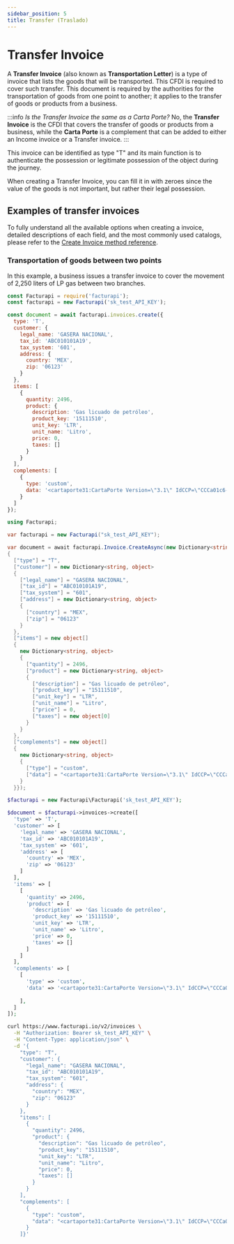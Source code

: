 ```yaml
---
sidebar_position: 5
title: Transfer (Traslado)
---
```



# Transfer Invoice

A **Transfer Invoice** (also known as **Transportation Letter**) is a type of
invoice that lists the goods that will be transported. This CFDI is required
to cover such transfer. This document is required by the authorities for the
transportation of goods from one point to another; it applies to the transfer
of goods or products from a business.

:::info *Is the _Transfer Invoice_ the same as a _Carta Porte_?*
No, the **Transfer Invoice** is the CFDI that covers the transfer of goods or
products from a business, while the **Carta Porte** is a complement that can
be added to either an Income invoice or a Transfer invoice.
:::

This invoice can be identified as type "T" and its main function is to
authenticate the possession or legitimate possession of the object during the
journey.

When creating a Transfer Invoice, you can fill it in with zeroes since the
value of the goods is not important, but rather their legal possession.

## Examples of transfer invoices

To fully understand all the available options when creating a invoice, detailed
descriptions of each field, and the most commonly used catalogs, please refer
to the [Create Invoice method reference](/api/#tag/invoice/operation/createInvoice).

### Transportation of goods between two points

In this example, a business issues a transfer invoice to cover the movement of
2,250 liters of LP gas between two branches.


<Tabs groupId="codeExamples">

<TabItem value="js" label="Node.js" default>

```javascript
const Facturapi = require('facturapi');
const facturapi = new Facturapi('sk_test_API_KEY');

const document = await facturapi.invoices.create({
  type: 'T',
  customer: {
    legal_name: 'GASERA NACIONAL',
    tax_id: 'ABC010101A19',
    tax_system: '601',
    address: {
      country: 'MEX',
      zip: '06123'
    }
  },
  items: [
    {
      quantity: 2496,
      product: {
        description: 'Gas licuado de petróleo',
        product_key: '15111510',
        unit_key: 'LTR',
        unit_name: 'Litro',
        price: 0,
        taxes: []
      }
    }
  ],
  complements: [
    {
      type: 'custom',
      data: '<cartaporte31:CartaPorte Version=\"3.1\" IdCCP=\"CCCa01c6-61bf-4058-b874-c285dad794fe\" TranspInternac=\"Sí\" EntradaSalidaMerc=\"Salida\" PaisOrigenDestino=\"USA\" ViaEntradaSalida=\"01\" TotalDistRec=\"160.0\"><cartaporte31:Ubicaciones><cartaporte31:Ubicacion TipoUbicacion=\"Origen\" IDUbicacion=\"OR000000\" RFCRemitenteDestinatario=\"XEXX010101000\" NumRegIdTrib=\"01010101\" NombreRemitenteDestinatario=\"INTERNATIONAL CUSTOMER\" FechaHoraSalidaLlegada=\"2024-12-17T05:00:00\"><cartaporte31:Domicilio Calle=\"Carretera Dolores Hidalgo A San Luis De La Paz\" NumeroExterior=\"SINNUMERO\" Municipio=\"014\" Estado=\"GUA\" Pais=\"USA\" CodigoPostal=\"N/A\" /></cartaporte31:Ubicacion><cartaporte31:Ubicacion DistanciaRecorrida=\"160.0\" TipoUbicacion=\"Destino\" IDUbicacion=\"DE000001\" RFCRemitenteDestinatario=\"XEXX010101000\" NumRegIdTrib=\"01010101\" NombreRemitenteDestinatario=\"INTERNATIONAL CUSTOMER\" FechaHoraSalidaLlegada=\"2024-12-18T09:00:00\"><cartaporte31:Domicilio Calle=\"1400 W Hi Line Rd\" Municipio=\"015\" Estado=\"SLP\" Pais=\"USA\" CodigoPostal=\"N/A\" /></cartaporte31:Ubicacion></cartaporte31:Ubicaciones><cartaporte31:Mercancias PesoBrutoTotal=\"1.0\" UnidadPeso=\"XBX\" NumTotalMercancias=\"1\"><cartaporte31:Mercancia BienesTransp=\"52161512\" Descripcion=\"Altoparlantes\" Cantidad=\"1\" ClaveUnidad=\"H87\" PesoEnKg=\"1.0\"></cartaporte31:Mercancia><cartaporte31:Autotransporte PermSCT=\"TPXX00\" NumPermisoSCT=\"Permiso no contemplado en el catálogo\"><cartaporte31:IdentificacionVehicular ConfigVehicular=\"VL\" PesoBrutoVehicular=\"1\" PlacaVM=\"JHY7766\" AnioModeloVM=\"2021\" /><cartaporte31:Seguros AseguraRespCivil=\"No Cuenta\" PolizaRespCivil=\"No Cuenta\" /></cartaporte31:Autotransporte></cartaporte31:Mercancias><cartaporte31:FiguraTransporte><cartaporte31:TiposFigura TipoFigura=\"01\" NombreFigura=\"JESUS CORTES LUNA\" RFCFigura=\"XEXX010101000\" NumLicencia=\"DSADSADSA\" /></cartaporte31:FiguraTransporte></cartaporte31:CartaPorte>'
    }
  ]
});
```

</TabItem>

<TabItem value="cs" label="C#">

```csharp
using Facturapi;

var facturapi = new Facturapi("sk_test_API_KEY");

var document = await facturapi.Invoice.CreateAsync(new Dictionary<string, object>
{
  ["type"] = "T",
  ["customer"] = new Dictionary<string, object>
  {
    ["legal_name"] = "GASERA NACIONAL",
    ["tax_id"] = "ABC010101A19",
    ["tax_system"] = "601",
    ["address"] = new Dictionary<string, object>
    {
      ["country"] = "MEX",
      ["zip"] = "06123"
    }
  },
  ["items"] = new object[]
  {
    new Dictionary<string, object>
    {
      ["quantity"] = 2496,
      ["product"] = new Dictionary<string, object>
      {
        ["description"] = "Gas licuado de petróleo",
        ["product_key"] = "15111510",
        ["unit_key"] = "LTR",
        ["unit_name"] = "Litro",
        ["price"] = 0,
        ["taxes"] = new object[0]
      }
    }
  },
  ["complements"] = new object[]
  {
    new Dictionary<string, object>
    {
      ["type"] = "custom",
      ["data"] = "<cartaporte31:CartaPorte Version=\"3.1\" IdCCP=\"CCCa01c6-61bf-4058-b874-c285dad794fe\" TranspInternac=\"Sí\" EntradaSalidaMerc=\"Salida\" PaisOrigenDestino=\"USA\" ViaEntradaSalida=\"01\" TotalDistRec=\"160.0\"><cartaporte31:Ubicaciones><cartaporte31:Ubicacion TipoUbicacion=\"Origen\" IDUbicacion=\"OR000000\" RFCRemitenteDestinatario=\"XEXX010101000\" NumRegIdTrib=\"01010101\" NombreRemitenteDestinatario=\"INTERNATIONAL CUSTOMER\" FechaHoraSalidaLlegada=\"2024-12-17T05:00:00\"><cartaporte31:Domicilio Calle=\"Carretera Dolores Hidalgo A San Luis De La Paz\" NumeroExterior=\"SINNUMERO\" Municipio=\"014\" Estado=\"GUA\" Pais=\"USA\" CodigoPostal=\"N/A\" /></cartaporte31:Ubicacion><cartaporte31:Ubicacion DistanciaRecorrida=\"160.0\" TipoUbicacion=\"Destino\" IDUbicacion=\"DE000001\" RFCRemitenteDestinatario=\"XEXX010101000\" NumRegIdTrib=\"01010101\" NombreRemitenteDestinatario=\"INTERNATIONAL CUSTOMER\" FechaHoraSalidaLlegada=\"2024-12-18T09:00:00\"><cartaporte31:Domicilio Calle=\"1400 W Hi Line Rd\" Municipio=\"015\" Estado=\"SLP\" Pais=\"USA\" CodigoPostal=\"N/A\" /></cartaporte31:Ubicacion></cartaporte31:Ubicaciones><cartaporte31:Mercancias PesoBrutoTotal=\"1.0\" UnidadPeso=\"XBX\" NumTotalMercancias=\"1\"><cartaporte31:Mercancia BienesTransp=\"52161512\" Descripcion=\"Altoparlantes\" Cantidad=\"1\" ClaveUnidad=\"H87\" PesoEnKg=\"1.0\"></cartaporte31:Mercancia><cartaporte31:Autotransporte PermSCT=\"TPXX00\" NumPermisoSCT=\"Permiso no contemplado en el catálogo\"><cartaporte31:IdentificacionVehicular ConfigVehicular=\"VL\" PesoBrutoVehicular=\"1\" PlacaVM=\"JHY7766\" AnioModeloVM=\"2021\" /><cartaporte31:Seguros AseguraRespCivil=\"No Cuenta\" PolizaRespCivil=\"No Cuenta\" /></cartaporte31:Autotransporte></cartaporte31:Mercancias><cartaporte31:FiguraTransporte><cartaporte31:TiposFigura TipoFigura=\"01\" NombreFigura=\"JESUS CORTES LUNA\" RFCFigura=\"XEXX010101000\" NumLicencia=\"DSADSADSA\" /></cartaporte31:FiguraTransporte></cartaporte31:CartaPorte>"
    }
  }});
```

</TabItem>

<TabItem value="php" label="PHP">

```php
$facturapi = new Facturapi\Facturapi('sk_test_API_KEY');

$document = $facturapi->invoices->create([
  'type' => 'T',
  'customer' => [
    'legal_name' => 'GASERA NACIONAL',
    'tax_id' => 'ABC010101A19',
    'tax_system' => '601',
    'address' => [
      'country' => 'MEX',
      'zip' => '06123'
    ]
  ],
  'items' => [
    [
      'quantity' => 2496,
      'product' => [
        'description' => 'Gas licuado de petróleo',
        'product_key' => '15111510',
        'unit_key' => 'LTR',
        'unit_name' => 'Litro',
        'price' => 0,
        'taxes' => []
      ]
    ]
  ],
  'complements' => [
    [
      'type' => 'custom',
      'data' => '<cartaporte31:CartaPorte Version=\"3.1\" IdCCP=\"CCCa01c6-61bf-4058-b874-c285dad794fe\" TranspInternac=\"Sí\" EntradaSalidaMerc=\"Salida\" PaisOrigenDestino=\"USA\" ViaEntradaSalida=\"01\" TotalDistRec=\"160.0\"><cartaporte31:Ubicaciones><cartaporte31:Ubicacion TipoUbicacion=\"Origen\" IDUbicacion=\"OR000000\" RFCRemitenteDestinatario=\"XEXX010101000\" NumRegIdTrib=\"01010101\" NombreRemitenteDestinatario=\"INTERNATIONAL CUSTOMER\" FechaHoraSalidaLlegada=\"2024-12-17T05:00:00\"><cartaporte31:Domicilio Calle=\"Carretera Dolores Hidalgo A San Luis De La Paz\" NumeroExterior=\"SINNUMERO\" Municipio=\"014\" Estado=\"GUA\" Pais=\"USA\" CodigoPostal=\"N/A\" /></cartaporte31:Ubicacion><cartaporte31:Ubicacion DistanciaRecorrida=\"160.0\" TipoUbicacion=\"Destino\" IDUbicacion=\"DE000001\" RFCRemitenteDestinatario=\"XEXX010101000\" NumRegIdTrib=\"01010101\" NombreRemitenteDestinatario=\"INTERNATIONAL CUSTOMER\" FechaHoraSalidaLlegada=\"2024-12-18T09:00:00\"><cartaporte31:Domicilio Calle=\"1400 W Hi Line Rd\" Municipio=\"015\" Estado=\"SLP\" Pais=\"USA\" CodigoPostal=\"N/A\" /></cartaporte31:Ubicacion></cartaporte31:Ubicaciones><cartaporte31:Mercancias PesoBrutoTotal=\"1.0\" UnidadPeso=\"XBX\" NumTotalMercancias=\"1\"><cartaporte31:Mercancia BienesTransp=\"52161512\" Descripcion=\"Altoparlantes\" Cantidad=\"1\" ClaveUnidad=\"H87\" PesoEnKg=\"1.0\"></cartaporte31:Mercancia><cartaporte31:Autotransporte PermSCT=\"TPXX00\" NumPermisoSCT=\"Permiso no contemplado en el catálogo\"><cartaporte31:IdentificacionVehicular ConfigVehicular=\"VL\" PesoBrutoVehicular=\"1\" PlacaVM=\"JHY7766\" AnioModeloVM=\"2021\" /><cartaporte31:Seguros AseguraRespCivil=\"No Cuenta\" PolizaRespCivil=\"No Cuenta\" /></cartaporte31:Autotransporte></cartaporte31:Mercancias><cartaporte31:FiguraTransporte><cartaporte31:TiposFigura TipoFigura=\"01\" NombreFigura=\"JESUS CORTES LUNA\" RFCFigura=\"XEXX010101000\" NumLicencia=\"DSADSADSA\" /></cartaporte31:FiguraTransporte></cartaporte31:CartaPorte>'
      
    ],
  ]
]);
```

</TabItem>

<TabItem value="curl" label="cURL">

```bash
curl https://www.facturapi.io/v2/invoices \
  -H "Authorization: Bearer sk_test_API_KEY" \
  -H "Content-Type: application/json" \
  -d '{
    "type": "T",
    "customer": {
      "legal_name": "GASERA NACIONAL",
      "tax_id": "ABC010101A19",
      "tax_system": "601",
      "address": {
        "country": "MEX",
        "zip": "06123"
      }
    },
    "items": [
      {
        "quantity": 2496,
        "product": {
          "description": "Gas licuado de petróleo",
          "product_key": "15111510",
          "unit_key": "LTR",
          "unit_name": "Litro",
          "price": 0,
          "taxes": []
        }
      }
    ],
    "complements": [
      {
        "type": "custom",
        "data": "<cartaporte31:CartaPorte Version=\"3.1\" IdCCP=\"CCCa01c6-61bf-4058-b874-c285dad794fe\" TranspInternac=\"Sí\" EntradaSalidaMerc=\"Salida\" PaisOrigenDestino=\"USA\" ViaEntradaSalida=\"01\" TotalDistRec=\"160.0\"><cartaporte31:Ubicaciones><cartaporte31:Ubicacion TipoUbicacion=\"Origen\" IDUbicacion=\"OR000000\" RFCRemitenteDestinatario=\"XEXX010101000\" NumRegIdTrib=\"01010101\" NombreRemitenteDestinatario=\"INTERNATIONAL CUSTOMER\" FechaHoraSalidaLlegada=\"2024-12-17T05:00:00\"><cartaporte31:Domicilio Calle=\"Carretera Dolores Hidalgo A San Luis De La Paz\" NumeroExterior=\"SINNUMERO\" Municipio=\"014\" Estado=\"GUA\" Pais=\"USA\" CodigoPostal=\"N/A\" /></cartaporte31:Ubicacion><cartaporte31:Ubicacion DistanciaRecorrida=\"160.0\" TipoUbicacion=\"Destino\" IDUbicacion=\"DE000001\" RFCRemitenteDestinatario=\"XEXX010101000\" NumRegIdTrib=\"01010101\" NombreRemitenteDestinatario=\"INTERNATIONAL CUSTOMER\" FechaHoraSalidaLlegada=\"2024-12-18T09:00:00\"><cartaporte31:Domicilio Calle=\"1400 W Hi Line Rd\" Municipio=\"015\" Estado=\"SLP\" Pais=\"USA\" CodigoPostal=\"N/A\" /></cartaporte31:Ubicacion></cartaporte31:Ubicaciones><cartaporte31:Mercancias PesoBrutoTotal=\"1.0\" UnidadPeso=\"XBX\" NumTotalMercancias=\"1\"><cartaporte31:Mercancia BienesTransp=\"52161512\" Descripcion=\"Altoparlantes\" Cantidad=\"1\" ClaveUnidad=\"H87\" PesoEnKg=\"1.0\"></cartaporte31:Mercancia><cartaporte31:Autotransporte PermSCT=\"TPXX00\" NumPermisoSCT=\"Permiso no contemplado en el catálogo\"><cartaporte31:IdentificacionVehicular ConfigVehicular=\"VL\" PesoBrutoVehicular=\"1\" PlacaVM=\"JHY7766\" AnioModeloVM=\"2021\" /><cartaporte31:Seguros AseguraRespCivil=\"No Cuenta\" PolizaRespCivil=\"No Cuenta\" /></cartaporte31:Autotransporte></cartaporte31:Mercancias><cartaporte31:FiguraTransporte><cartaporte31:TiposFigura TipoFigura=\"01\" NombreFigura=\"JESUS CORTES LUNA\" RFCFigura=\"XEXX010101000\" NumLicencia=\"DSADSADSA\" /></cartaporte31:FiguraTransporte></cartaporte31:CartaPorte>"
      }
    ]}'
```

</TabItem>

</Tabs>
